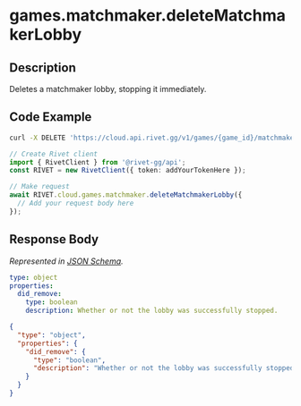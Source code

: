 
# games.matchmaker.deleteMatchmakerLobby

## Description

Deletes a matchmaker lobby, stopping it immediately.


## Code Example

<CodeGroup title='Request' tag='DELETE' label='https://cloud.api.rivet.gg/v1/games/{game_id}/matchmaker/lobbies/{lobby_id}'>

```bash {{ title: 'cURL' }}
curl -X DELETE 'https://cloud.api.rivet.gg/v1/games/{game_id}/matchmaker/lobbies/{lobby_id}'
```

```ts
// Create Rivet client
import { RivetClient } from '@rivet-gg/api';
const RIVET = new RivetClient({ token: addYourTokenHere });

// Make request
await RIVET.cloud.games.matchmaker.deleteMatchmakerLobby({
  // Add your request body here
});
```

</CodeGroup>


## Response Body

_Represented in [JSON Schema](https://json-schema.org/)._

<CodeGroup title='Response'>

```yaml
type: object
properties:
  did_remove:
    type: boolean
    description: Whether or not the lobby was successfully stopped.

```

```json
{
  "type": "object",
  "properties": {
    "did_remove": {
      "type": "boolean",
      "description": "Whether or not the lobby was successfully stopped."
    }
  }
}
```

</CodeGroup>


